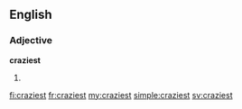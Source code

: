 ==English==

===Adjective===
'''craziest'''

# {{superlative of|crazy}}

[[fi:craziest]]
[[fr:craziest]]
[[my:craziest]]
[[simple:craziest]]
[[sv:craziest]]